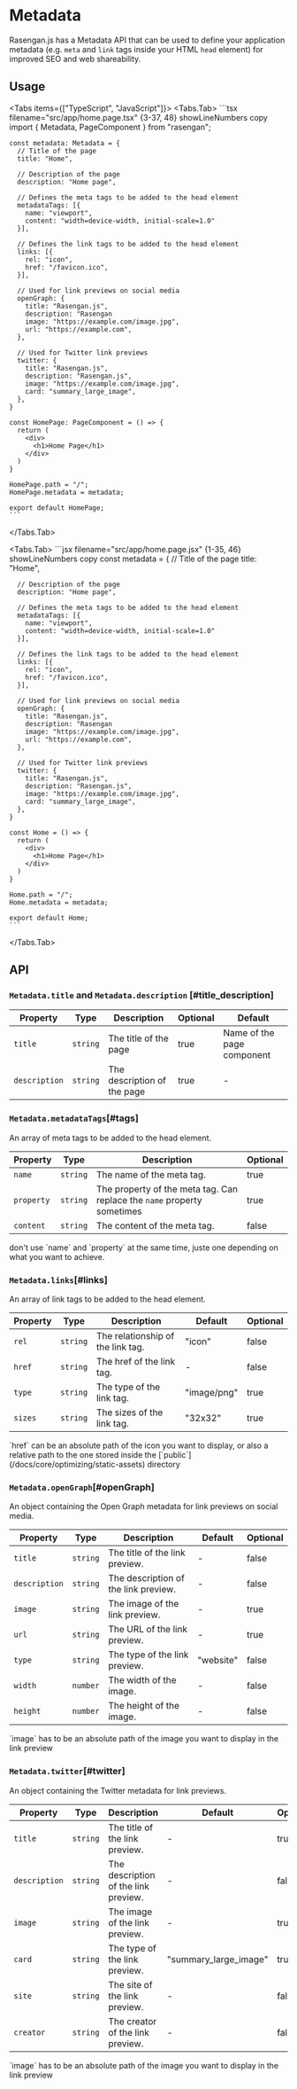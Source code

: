 
# Metadata

Rasengan.js has a Metadata API that can be used to define your application metadata (e.g. `meta` and `link` tags inside your HTML `head` element) for improved SEO and web shareability.

## Usage

<Tabs items={["TypeScript", "JavaScript"]}>
  <Tabs.Tab>
    ```tsx filename="src/app/home.page.tsx" {3-37, 48} showLineNumbers copy
    import { Metadata, PageComponent } from "rasengan";

    const metadata: Metadata = {
      // Title of the page
      title: "Home",

      // Description of the page
      description: "Home page",

      // Defines the meta tags to be added to the head element
      metadataTags: [{
        name: "viewport",
        content: "width=device-width, initial-scale=1.0"
      }],

      // Defines the link tags to be added to the head element
      links: [{
        rel: "icon",
        href: "/favicon.ico",
      }],

      // Used for link previews on social media
      openGraph: {
        title: "Rasengan.js",
        description: "Rasengan
        image: "https://example.com/image.jpg",
        url: "https://example.com",
      },

      // Used for Twitter link previews
      twitter: {
        title: "Rasengan.js",
        description: "Rasengan.js",
        image: "https://example.com/image.jpg",
        card: "summary_large_image",
      },
    }

    const HomePage: PageComponent = () => {
      return (
        <div>
          <h1>Home Page</h1>
        </div>
      )
    }

    HomePage.path = "/";
    HomePage.metadata = metadata;

    export default HomePage;
    ```

  </Tabs.Tab>

  <Tabs.Tab>
    ```jsx filename="src/app/home.page.jsx" {1-35, 46} showLineNumbers copy
    const metadata = {
      // Title of the page
      title: "Home",

      // Description of the page
      description: "Home page",

      // Defines the meta tags to be added to the head element
      metadataTags: [{
        name: "viewport",
        content: "width=device-width, initial-scale=1.0"
      }],

      // Defines the link tags to be added to the head element
      links: [{
        rel: "icon",
        href: "/favicon.ico",
      }],

      // Used for link previews on social media
      openGraph: {
        title: "Rasengan.js",
        description: "Rasengan
        image: "https://example.com/image.jpg",
        url: "https://example.com",
      },

      // Used for Twitter link previews
      twitter: {
        title: "Rasengan.js",
        description: "Rasengan.js",
        image: "https://example.com/image.jpg",
        card: "summary_large_image",
      },
    }

    const Home = () => {
      return (
        <div>
          <h1>Home Page</h1>
        </div>
      )
    }

    Home.path = "/";
    Home.metadata = metadata;

    export default Home;
    ```

  </Tabs.Tab>
</Tabs>

## API

### `Metadata.title` and `Metadata.description` [#title_description]

| Property      | Type     | Description                  | Optional | Default |
| ------------- | -------- | ---------------------------- | -------- | ------- |
| `title`       | `string` | The title of the page        | true     | Name of the page component |
| `description` | `string` | The description of the page  | true     | -       |

### `Metadata.metadataTags`[#tags]

An array of meta tags to be added to the head element.

| Property   | Type     | Description                                                             | Optional |
| ---------- | -------- | ----------------------------------------------------------------------- | -------- |
| `name`     | `string` | The name of the meta tag.                                               | true     |
| `property` | `string` | The property of the meta tag. Can replace the `name` property sometimes | true     |
| `content`  | `string` | The content of the meta tag.                                            | false    |

<AlertBox type="tip">
  don't use `name` and `property` at the same time, juste one depending on what
  you want to achieve.
</AlertBox>

### `Metadata.links`[#links]

An array of link tags to be added to the head element.

| Property | Type     | Description                       | Default     | Optional |
| -------- | -------- | --------------------------------- | ----------- | -------- |
| `rel`    | `string` | The relationship of the link tag. | "icon"      | false    |
| `href`   | `string` | The href of the link tag.         | -           | false    |
| `type`   | `string` | The type of the link tag.         | "image/png" | true     |
| `sizes`  | `string` | The sizes of the link tag.        | "32x32"     | true     |

<AlertBox type="tip">
  `href` can be an absolute path of the icon you want to display, or also a
  relative path to the one stored inside the
  [`public`](/docs/core/optimizing/static-assets) directory
</AlertBox>

### `Metadata.openGraph`[#openGraph]

An object containing the Open Graph metadata for link previews on social media.

| Property      | Type     | Description                          | Default   | Optional |
| ------------- | -------- | ------------------------------------ | --------- | -------- |
| `title`       | `string` | The title of the link preview.       | -         | false    |
| `description` | `string` | The description of the link preview. | -         | false    |
| `image`       | `string` | The image of the link preview.       | -         | true     |
| `url`         | `string` | The URL of the link preview.         | -         | true     |
| `type`        | `string` | The type of the link preview.        | "website" | false    |
| `width`       | `number` | The width of the image.              | -         | false    |
| `height`      | `number` | The height of the image.             | -         | false    |

<AlertBox type="tip">
  `image` has to be an absolute path of the image you want to display in the
  link preview
</AlertBox>

### `Metadata.twitter`[#twitter]

An object containing the Twitter metadata for link previews.

| Property      | Type     | Description                          | Default               | Optional |
| ------------- | -------- | ------------------------------------ | --------------------- | -------- |
| `title`       | `string` | The title of the link preview.       | -                     | true     |
| `description` | `string` | The description of the link preview. | -                     | false    |
| `image`       | `string` | The image of the link preview.       | -                     | true     |
| `card`        | `string` | The type of the link preview.        | "summary_large_image" | true     |
| `site`        | `string` | The site of the link preview.        | -                     | false    |
| `creator`     | `string` | The creator of the link preview.     | -                     | false    |

<AlertBox type="tip">
  `image` has to be an absolute path of the image you want to display in the
  link preview
</AlertBox>
